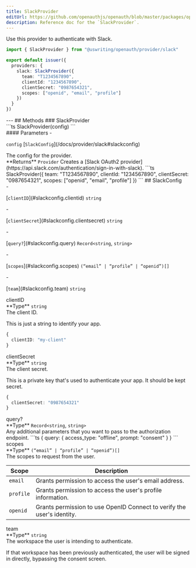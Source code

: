 ```yaml
---
title: SlackProvider
editUrl: https://github.com/openauthjs/openauth/blob/master/packages/openauth/src/provider/slack.ts
description: Reference doc for the `SlackProvider`.
---
```



<div class="tsdoc">
<Section type="about">
Use this provider to authenticate with Slack.

```ts {5-10}
import { SlackProvider } from "@uswriting/openauth/provider/slack"

export default issuer({
  providers: {
    slack: SlackProvider({
      team: "T1234567890",
      clientId: "1234567890",
      clientSecret: "0987654321",
      scopes: ["openid", "email", "profile"]
    })
  }
})
```
</Section>
---
## Methods
### SlackProvider
<Segment>
<Section type="signature">
```ts
SlackProvider(config)
```
</Section>
<Section type="parameters">
#### Parameters
- <p><code class="key">config</code> [<code class="type">SlackConfig</code>](/docs/provider/slack#slackconfig)</p>
The config for the provider.
</Section>
<InlineSection>
**Returns** <code class="type">Provider</code>
</InlineSection>
Creates a [Slack OAuth2 provider](https://api.slack.com/authentication/sign-in-with-slack).
```ts
SlackProvider({
  team: "T1234567890",
  clientId: "1234567890",
  clientSecret: "0987654321",
  scopes: ["openid", "email", "profile"]
})
```
</Segment>
## SlackConfig
<Segment>
<Section type="parameters">
- <p>[<code class="key">clientID</code>](#slackconfig.clientid) <code class="primitive">string</code></p>
- <p>[<code class="key">clientSecret</code>](#slackconfig.clientsecret) <code class="primitive">string</code></p>
- <p>[<code class="key">query?</code>](#slackconfig.query) <code class="primitive">Record</code><code class="symbol">&lt;</code><code class="primitive">string</code>, <code class="primitive">string</code><code class="symbol">&gt;</code></p>
- <p>[<code class="key">scopes</code>](#slackconfig.scopes) <code class="symbol">(</code><code class="symbol">&ldquo;</code><code class="primitive">email</code><code class="symbol">&rdquo;</code><code class="symbol"> | </code><code class="symbol">&ldquo;</code><code class="primitive">profile</code><code class="symbol">&rdquo;</code><code class="symbol"> | </code><code class="symbol">&ldquo;</code><code class="primitive">openid</code><code class="symbol">&rdquo;</code><code class="symbol">)[]</code></p>
- <p>[<code class="key">team</code>](#slackconfig.team) <code class="primitive">string</code></p>
</Section>
</Segment>
<NestedTitle id="slackconfig.clientid" Tag="h4" parent="SlackConfig.">clientID</NestedTitle>
<Segment>
<Section type="parameters">
<InlineSection>
**Type** <code class="primitive">string</code>
</InlineSection>
</Section>
The client ID.

This is just a string to identify your app.
```ts
{
  clientID: "my-client"
}
```
</Segment>
<NestedTitle id="slackconfig.clientsecret" Tag="h4" parent="SlackConfig.">clientSecret</NestedTitle>
<Segment>
<Section type="parameters">
<InlineSection>
**Type** <code class="primitive">string</code>
</InlineSection>
</Section>
The client secret.

This is a private key that's used to authenticate your app. It should be kept secret.
```ts
{
  clientSecret: "0987654321"
}
```
</Segment>
<NestedTitle id="slackconfig.query" Tag="h4" parent="SlackConfig.">query?</NestedTitle>
<Segment>
<Section type="parameters">
<InlineSection>
**Type** <code class="primitive">Record</code><code class="symbol">&lt;</code><code class="primitive">string</code>, <code class="primitive">string</code><code class="symbol">&gt;</code>
</InlineSection>
</Section>
Any additional parameters that you want to pass to the authorization endpoint.
```ts
{
  query: {
    access_type: "offline",
    prompt: "consent"
  }
}
```
</Segment>
<NestedTitle id="slackconfig.scopes" Tag="h4" parent="SlackConfig.">scopes</NestedTitle>
<Segment>
<Section type="parameters">
<InlineSection>
**Type** <code class="symbol">(</code><code class="symbol">&ldquo;</code><code class="primitive">email</code><code class="symbol">&rdquo;</code><code class="symbol"> | </code><code class="symbol">&ldquo;</code><code class="primitive">profile</code><code class="symbol">&rdquo;</code><code class="symbol"> | </code><code class="symbol">&ldquo;</code><code class="primitive">openid</code><code class="symbol">&rdquo;</code><code class="symbol">)[]</code>
</InlineSection>
</Section>
The scopes to request from the user.

| Scope | Description |
|-|-|
| `email` | Grants permission to access the user's email address. |
| `profile` | Grants permission to access the user's profile information. |
| `openid` | Grants permission to use OpenID Connect to verify the user's identity. |
</Segment>
<NestedTitle id="slackconfig.team" Tag="h4" parent="SlackConfig.">team</NestedTitle>
<Segment>
<Section type="parameters">
<InlineSection>
**Type** <code class="primitive">string</code>
</InlineSection>
</Section>
The workspace the user is intending to authenticate.

If that workspace has been previously authenticated, the user will be signed in directly,
bypassing the consent screen.
</Segment>
</div>